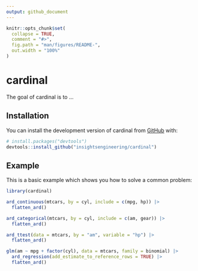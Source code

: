 ```yaml
---
output: github_document
---
```


<!-- README.md is generated from README.Rmd. Please edit that file -->

```r
knitr::opts_chunk$set(
  collapse = TRUE,
  comment = "#>",
  fig.path = "man/figures/README-",
  out.width = "100%"
)
```

# cardinal

<!-- badges: start -->
<!-- badges: end -->

The goal of cardinal is to ...

## Installation

You can install the development version of cardinal from [GitHub](https://github.com/) with:

``` r
# install.packages("devtools")
devtools::install_github("insightsengineering/cardinal")
```

## Example

This is a basic example which shows you how to solve a common problem:

```r
library(cardinal)

ard_continuous(mtcars, by = cyl, include = c(mpg, hp)) |> 
  flatten_ard()

ard_categorical(mtcars, by = cyl, include = c(am, gear)) |> 
  flatten_ard()

ard_ttest(data = mtcars, by = "am", variable = "hp") |> 
  flatten_ard()

glm(am ~ mpg + factor(cyl), data = mtcars, family = binomial) |>
  ard_regression(add_estimate_to_reference_rows = TRUE) |> 
  flatten_ard()
```

